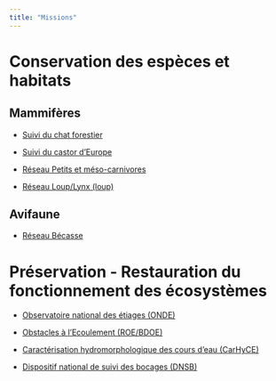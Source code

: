 ```yaml
---
title: "Missions"
---
```




# Conservation des espèces et habitats

## Mammifères

-   [Suivi du chat forestier](chat.html)

-   [Suivi du castor d'Europe](castor.html)

-   [Réseau Petits et méso-carnivores](pmc.html)

-   [Réseau Loup/Lynx (loup)](loup.html)



## Avifaune

-   [Réseau Bécasse](becasse.html)







# Préservation - Restauration du fonctionnement des écosystèmes

-   [Observatoire national des étiages (ONDE)](onde.html)

-   [Obstacles à l'Ecoulement (ROE/BDOE)](obstacles_ecoulement.html)

-   [Caractérisation hydromorphologique des cours d’eau (CarHyCE)](hydromorphologie.html)

-   [Dispositif national de suivi des bocages (DNSB)](bocage.html)




